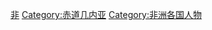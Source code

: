 {{Commons cat|People of Equatorial Guinea}}

[[Category:各國人物|非]]
[[Category:赤道几内亚|Category:赤道几内亚]]
[[Category:非洲各国人物|Category:非洲各国人物]]